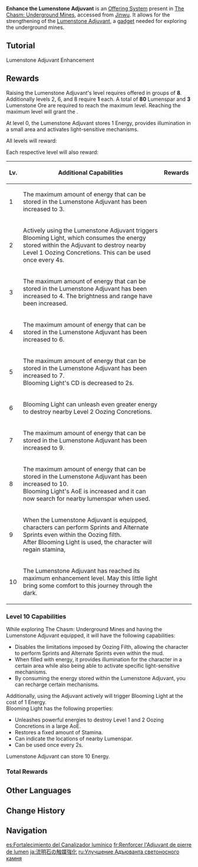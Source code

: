 {{Terminology Infobox
|image        = System Lumenstone Adjuvant.png
|type         = Game Systems
|group        = Offering Systems
|region       = Liyue
|area         = The Chasm: Underground Mines
}}
{{Description|Collect [[Lumenspar]] and [[Lumenstone Ore]] to enhance the [[Lumenstone Adjuvant]]'s effects|System Unlock: Enhance Lumenstone Adjuvant}}
'''Enhance the Lumenstone Adjuvant''' is an [[Offering System]] present in [[The Chasm: Underground Mines]], accessed from [[Jinwu]]. It allows for the strengthening of the [[Lumenstone Adjuvant]], a [[gadget]] needed for exploring the underground mines.

==Tutorial==
;Lumenstone Adjuvant Enhancement
{{Tutorial
|image1 = Tutorial Lumenstone Adjuvant Enhancement 1.png
|text1  = When exploring [[The Chasm: Underground Mines|The Chasm: The Underground Mines]], you will sometimes find [[Lumenspar]]s and [[Lumenstone Ore]].
|image2 = Tutorial Lumenstone Adjuvant Enhancement 2.png
|text2  = These materials can be used at [[Jinwu]]'s workbench to enhance your [[Lumenstone Adjuvant]] and obtain material rewards.
}}

==Rewards==
Raising the Lumenstone Adjuvant's level requires {{Item|Lumenspar}} offered in groups of '''8'''. Additionally levels 2, 6, and 8 require '''1''' {{Item|Lumenstone Ore}} each. A total of '''80''' Lumenspar and '''3''' Lumenstone Ore are required to reach the maximum level. Reaching the maximum level will grant the {{Achievement|Arch-Illuminator}}.

At level 0, the Lumenstone Adjuvant stores 1 Energy, provides illumination in a small area and activates light-sensitive mechanisms.

All levels will reward:
{{Card|Adventure EXP|200|show_caption=1}}{{Card|Mystic Enhancement Ore|10|show_caption=1}}{{Card|Mora|50,000|show_caption=1}}

Each respective level will also reward:
{|class="wikitable thc1 tdc3"
! Lv.
! Additional Capabilities
! Rewards
|-
! 1
| The maximum amount of energy that can be stored in the Lumenstone Adjuvant has been increased to 3.
| {{Card|Fragile Resin|1|show_caption=1}}
|-
! 2
| Actively using the Lumenstone Adjuvant triggers Blooming Light, which consumes the energy stored within the Adjuvant to destroy nearby Level 1 Oozing Concretions. This can be used once every 4s.
| {{Card|Acquaint Fate|2|show_caption=1}}
|-
! 3
| The maximum amount of energy that can be stored in the Lumenstone Adjuvant has been increased to 4. The brightness and range have been increased.
| {{Card|Philosophies of Prosperity|2|show_caption=1}}
|-
! 4
| The maximum amount of energy that can be stored in the Lumenstone Adjuvant has been increased to 6.
| {{Card|Crown of Insight|1|show_caption=1}}
|-
! 5
| The maximum amount of energy that can be stored in the Lumenstone Adjuvant has been increased to 7.<br>Blooming Light's CD is decreased to 2s.
| {{Card|Philosophies of Diligence|2|show_caption=1}}
|-
! 6
| Blooming Light can unleash even greater energy to destroy nearby Level 2 Oozing Concretions.
| {{Card|Acquaint Fate|2|show_caption=1}}
|-
! 7
| The maximum amount of energy that can be stored in the Lumenstone Adjuvant has been increased to 9.
| {{Card|Philosophies of Gold|2|show_caption=1}}
|-
! 8
| The maximum amount of energy that can be stored in the Lumenstone Adjuvant has been increased to 10.<br>Blooming Light's AoE is increased and it can now search for nearby lumenspar when used.
| {{Card|Intertwined Fate|2|show_caption=1}}
|-
! 9
| When the Lumenstone Adjuvant is equipped, characters can perform Sprints and Alternate Sprints even within the Oozing filth.<br>After Blooming Light is used, the character will regain stamina,
| {{Card|Northlander Billet Trove|1|show_caption=1}}
|-
! 10
| The Lumenstone Adjuvant has reached its maximum enhancement level. May this little light bring some comfort to this journey through the dark.
| {{Card|Lumens: Stone of Light|1|show_caption=1}}
|}

===Level 10 Capabilities===
While exploring The Chasm: Underground Mines and having the Lumenstone Adjuvant equipped, it will have the following capabilities:
* Disables the limitations imposed by Oozing Filth, allowing the character to perform Sprints and Alternate Sprints even within the mud.
* When filled with energy, it provides illumination for the character in a certain area while also being able to activate specific light-sensitive mechanisms.
* By consuming the energy stored within the Lumenstone Adjuvant, you can recharge certain mechanisms.

Additionally, using the Adjuvant actively will trigger Blooming Light at the cost of 1 Energy.<br>Blooming Light has the following properties:
* Unleashes powerful energies to destroy Level 1 and 2 Oozing Concretions in a large AoE.
* Restores a fixed amount of Stamina.
* Can indicate the locations of nearby Lumenspar.
* Can be used once every 2s.
Lumenstone Adjuvant can store 10 Energy.

===Total Rewards===
{{Card|Adventure EXP|2,000|show_caption=1}}{{Card|Mystic Enhancement Ore|100|show_caption=1}}{{Card|Mora|500,000|show_caption=1}}{{Card|Fragile Resin|1|show_caption=1}}{{Card|Acquaint Fate|4|show_caption=1}}{{Card|Intertwined Fate|2|show_caption=1}}{{Card|Crown of Insight|1|show_caption=1}}{{Card|Philosophies of Prosperity|2|show_caption=1}}{{Card|Philosophies of Diligence|2|show_caption=1}}{{Card|Philosophies of Gold|2|show_caption=1}}{{Card|Northlander Billet Trove|1|show_caption=1}}{{Card|Lumens: Stone of Light|1|show_caption=1}}

==Other Languages==
{{Other Languages
|en       = Enhance the Lumenstone Adjuvant
|zhs      = 流明石触媒强化
|zhs_rm   = Liúmíng-shí Chùméi Qiánghuà
|zht      = 流明石觸媒強化
|zht_rm   = Liúmíng-shí Chùméi Qiánghuà
|zh_tl    = 
|ja       = 流明石の触媒強化
|ja_rm    = Ryuumeiseki no Shokubai Kyouka
|ja_tl    = Lumenstone Catalyst Enhancement
|ko       = 유명석 촉매 강화
|ko_tl    = Flowing Brightness Stone Catalyst Reinforcement
|es       = Fortalecimiento del Canalizador lumínico
|es_tl    = Strengthening of the Luminous Channeler
|fr       = Renforcer l'Adjuvant de pierre de lumen
|fr_tl    = Reinforce the Lumenstone Adjuvant
|ru       = Улучшение Адъюванта светоносного камня
|ru_tl    = {{Lex|Lumen|ru}}stone Adjuvant Enhancement
|th       = เสริมพลังตัวเร่งปฏิกิริยา Lumenstone
|th_rm    = 
|th_tl    = 
|vi       = Cường Hóa Chất Xúc Tác Lưu Minh Thạch
|vi_tl    = 
|de       = Verstärkung des Lumenstein-Katalysators
|de_tl    = Enhancement of the Lumenstone Catalyst
|id       = Perkuat Lumenstone Adjuvant
|id_tl    = Strengthen the Lumenstone Adjuvant
|pt       = Fortalecimento do Condutor de Pedra Lúmen
|pt_tl    = 
|tr       = Lümentaşı Katalizörünü Geliştir
|tr_tl    = Enhance the Lumenstone Adjuvant
|it       = Potenzia il catalizzatore di Pietraluce
|it_tl    = Enhance the Stonelight Catalyst
}}

==Change History==
{{Change History|2.6}}

==Navigation==
{{Game Systems Navbox}}

[[es:Fortalecimiento del Canalizador lumínico]]
[[fr:Renforcer l'Adjuvant de pierre de lumen]]
[[ja:流明石の触媒強化]]
[[ru:Улучшение Адъюванта светоносного камня]]